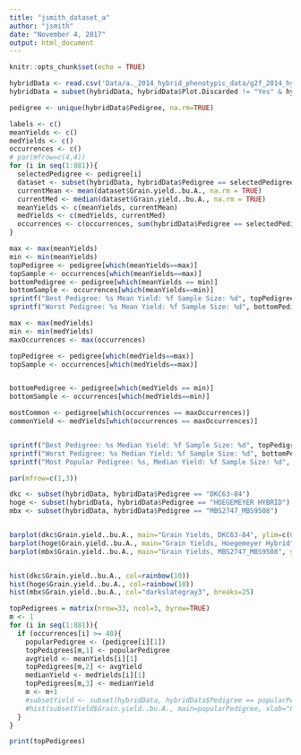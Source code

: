 ```yaml
---
title: "jsmith_dataset_a"
author: "jsmith"
date: "November 4, 2017"
output: html_document
---
```


```r
knitr::opts_chunk$set(echo = TRUE)
```


```r
hybridData <- read.csv('Data/a._2014_hybrid_phenotypic_data/g2f_2014_hybrid_raw.csv')
hybridData = subset(hybridData, hybridData$Plot.Discarded != "Yes" & hybridData$Filler != "Yes")

pedigree <- unique(hybridData$Pedigree, na.rm=TRUE)

labels <- c()
meanYields <- c()
medYields <- c()
occurrences <- c()
# par(mfrow=c(4,4))
for (i in seq(1:881)){
  selectedPedigree <- pedigree[i]
  dataset <- subset(hybridData, hybridData$Pedigree == selectedPedigree)
  currentMean <- mean(dataset$Grain.yield..bu.A., na.rm = TRUE)
  currentMed <- median(dataset$Grain.yield..bu.A., na.rm = TRUE)
  meanYields <- c(meanYields, currentMean)
  medYields <- c(medYields, currentMed)
  occurrences <- c(occurrences, sum(hybridData$Pedigree == selectedPedigree))
}

```

```R
max <- max(meanYields)
min <- min(meanYields)
topPedigree <- pedigree[which(meanYields==max)]
topSample <- occurrences[which(meanYields==max)]
bottomPedigree <- pedigree[which(meanYields == min)]
bottomSample <- occurrences[which(meanYields==min)]
sprintf("Best Pedigree: %s Mean Yield: %f Sample Size: %d", topPedigree[1], max, topSample)
sprintf("Worst Pedigree: %s Mean Yield: %f Sample Size: %d", bottomPedigree[1], min, bottomSample)


```
```R
max <- max(medYields)
min <- min(medYields)
maxOccurrences <- max(occurrences)

topPedigree <- pedigree[which(medYields==max)]
topSample <- occurrences[which(medYields==max)]


bottomPedigree <- pedigree[which(medYields == min)]
bottomSample <- occurrences[which(medYields==min)]

mostCommon <- pedigree[which(occurrences == maxOccurrences)]
commonYield <- medYields[which(occurrences == maxOccurrences)]


sprintf("Best Pedigree: %s Median Yield: %f Sample Size: %d", topPedigree[1], max, topSample)
sprintf("Worst Pedigree: %s Median Yield: %f Sample Size: %d", bottomPedigree[1], min, bottomSample)
sprintf("Most Popular Pedigree: %s, Median Yield: %f Sample Size: %d", mostCommon[1], commonYield[1], maxOccurrences)

```


```R
par(mfrow=c(1,3))

dkc <- subset(hybridData, hybridData$Pedigree == "DKC63-84")
hoge <- subset(hybridData, hybridData$Pedigree == "HOEGEMEYER HYBRID")
mbx <- subset(hybridData, hybridData$Pedigree == "MBS2747_MBS9508")


barplot(dkc$Grain.yield..bu.A., main="Grain Yields, DKC63-84", ylim=c(0,315), col=rainbow(20))
barplot(hoge$Grain.yield..bu.A., main="Grain Yields, Hoegemeyer Hybrid", ylim=c(0,315), col=rainbow(20))
barplot(mbx$Grain.yield..bu.A., main="Grain Yields, MBS2747_MBS9508", ylim=c(0,315), col=rainbow(30))


hist(dkc$Grain.yield..bu.A., col=rainbow(10))
hist(hoge$Grain.yield..bu.A., col=rainbow(10))
hist(mbx$Grain.yield..bu.A., col="darkslategray3", breaks=25)
```


```R

topPedigrees = matrix(nrow=33, ncol=3, byrow=TRUE)
m <- 1
for (i in seq(1:881)){
  if (occurrences[i] >= 40){
    popularPedigree <- (pedigree[i][1])
    topPedigrees[m,1] <- popularPedigree
    avgYield <- meanYields[i][1]
    topPedigrees[m,2] <- avgYield
    medianYield <- medYields[i][1]
    topPedigrees[m,3] <- medianYield
    m <- m+1
    #subsetYield <- subset(hybridData, hybridData$Pedigree == popularPedigree)
    #hist(subsetYield$Grain.yield..bu.A., main=popularPedigree, xlab="Crop Yield")
  }
}

print(topPedigrees)

```